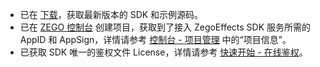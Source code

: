 - 已在 [下载](!ZegoEffects_downloads)，获取最新版本的 SDK 和示例源码。
- 已在 [ZEGO 控制台](https://console.zego.im) 创建项目，获取到了接入 ZegoEffects SDK 服务所需的 AppID 和 AppSign，详情请参考 [控制台 - 项目管理](https://doc-zh.zego.im/article/12107) 中的“项目信息”。
- 已获取 SDK 唯一的鉴权文件 License，详情请参考 [快速开始 - 在线鉴权](!Quick_Starts/Authenticate_users_with_tokens)。
